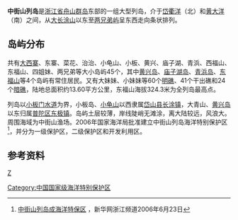 '''中街山列岛'''是[[浙江省|浙江省]][[舟山群岛|舟山群岛]]东部的一组大型列岛，介于[[岱衢洋|岱衢洋]]（北）和[[黄大洋|黄大洋]]（南）之间，从[[大长涂山|大长涂山]]以东至[[两兄弟屿|两兄弟屿]]呈东西走向条状排列。

== 岛屿分布 ==
共有[[大西寨岛|大西寨]]、东寨、菜花、治治、小龟山、小板、黄兴、庙子湖、青浜、西福山、东福山、四姐妹、两兄弟等大小岛屿45个，其中[[黄兴岛|黄兴岛]]、[[庙子湖岛|庙子湖岛]]、[[青浜岛|青浜岛]]、[[东福山|东福山]]等4个岛屿有常住居民。又有大妹妹、小妹妹等60个[[明礁|明礁]]、41个干出礁和24个[[暗礁|暗礁]]，陆地总面积约13.60平方公里，东福山海拔324.3米为全列岛最高点。

列岛以[[小板门水道|小板门水道]]为界，小板岛、[[小龟山|小龟山]]以西隶属[[岱山县|岱山县]][[长涂镇|长涂镇]]，大青山、[[黄兴岛|黄兴岛]]以东归属[[普陀区_(舟山市)|普陀区]][[东极镇|东极镇]]。岛屿土层较薄，岸线陡峭无滩涂，离大陆较远，风浪大。周围海域为中街山渔场。2006年国家海洋局批准建立中街山列岛海洋特别保护区<ref>[http://www.zj.xinhuanet.com/df/2006-06/23/content_7338428.htm 中街山列岛成海洋特保区] {{Wayback|url=http://www.zj.xinhuanet.com/df/2006-06/23/content_7338428.htm |date=20061101004101 }}，新华网浙江频道2006年6月23日</ref>，并分为一级保护区，二级保护区和开发利用区。

== 参考资料 ==
{{reflist}}

[[category:舟山群岛|Z]]
[[Category:中国国家级海洋特别保护区|Category:中国国家级海洋特别保护区]]